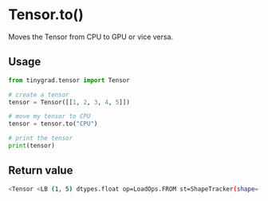 # Tensor.to()

Moves the Tensor from CPU to GPU or vice versa.

## Usage
```python copy
from tinygrad.tensor import Tensor

# create a tensor
tensor = Tensor([[1, 2, 3, 4, 5]])

# move my tensor to CPU
tensor = tensor.to("CPU")

# print the tensor
print(tensor)
```

## Return value
```bash
<Tensor <LB (1, 5) dtypes.float op=LoadOps.FROM st=ShapeTracker(shape=(1, 5), views=[View(shape=(1, 5), strides=(0, 1), offset=0, mask=None, contiguous=True, shape_strides=((5, 1),))], var_vals={})> on CPU with grad None>
```
